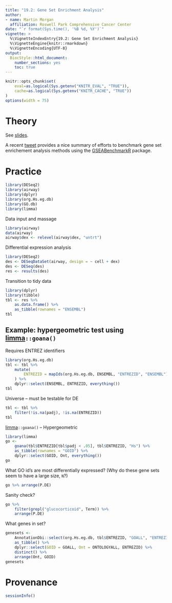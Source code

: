 ```yaml
---
title: "19.2: Gene Set Enrichment Analysis"
author:
- name: Martin Morgan
  affiliation: Roswell Park Comprehensive Cancer Center
date: "`r format(Sys.time(), '%B %d, %Y')`"
vignette: >
  %\VignetteIndexEntry{19.2: Gene Set Enrichment Analysis}
  %\VignetteEngine{knitr::rmarkdown}
  %\VignetteEncoding{UTF-8}
output:
  BiocStyle::html_document:
    number_sections: yes
    toc: true
---
```


```r
knitr::opts_chunk$set(
    eval=as.logical(Sys.getenv("KNITR_EVAL", "TRUE")),
    cache=as.logical(Sys.getenv("KNITR_CACHE", "TRUE"))
)
options(width = 75)
```

# Theory

See [slides][].

[slides]: ./lecture-19-gene-set-enrichment.pdf

A recent [tweet][] provides a nice summary of efforts to benchmark
gene set enrichement analysis methods using the [GSEABenchmarkR][]
package.

# Practice

```r
library(DESeq2)
library(airway)
library(dplyr)
library(org.Hs.eg.db)
library(GO.db)
library(limma)
```

Data input and massage

```r
library(airway)
data(airway)
airway$dex <- relevel(airway$dex, "untrt")
```

Differential expression analysis

```r
library(DESeq2)
des <- DESeqDataSet(airway, design = ~ cell + dex)
des <- DESeq(des)
res <- results(des)
```

Transition to tidy data

```r
library(dplyr)
library(tibble)
tbl <- res %>%
    as.data.frame() %>%
    as_tibble(rownames = "ENSEMBL")
tbl
```

## Example: hypergeometric test using [limma][]`::goana()`

Requires ENTREZ identifiers

```r
library(org.Hs.eg.db)
tbl <- tbl %>%
    mutate(
        ENTREZID = mapIds(org.Hs.eg.db, ENSEMBL, "ENTREZID", "ENSEMBL")
    ) %>%
    dplyr::select(ENSEMBL, ENTREZID, everything())
tbl
```

Universe -- must be testable for DE

```r
tbl <- tbl %>%
    filter(!is.na(padj), !is.na(ENTREZID))
tbl
```

[limma][]`::goana()` -- Hypergeometric

```r
library(limma)
go <-
    goana(tbl$ENTREZID[tbl$padj < .05], tbl$ENTREZID, "Hs") %>%
    as_tibble(rownames = "GOID") %>%
    dplyr::select(GOID, Ont, everything())
go
```

What GO id's are most differentially expressed? (Why do these gene
sets seem to have a large size, `N`?)

```r
go %>% arrange(P.DE)
```

Sanity check?

```r
go %>%
    filter(grepl("glucocorticoid", Term)) %>%
    arrange(P.DE)
```

What genes in set?

```r
genesets <-
    AnnotationDbi::select(org.Hs.eg.db, tbl$ENTREZID, "GOALL", "ENTREZID") %>%
    as_tibble() %>%
    dplyr::select(GOID = GOALL, Ont = ONTOLOGYALL, ENTREZID) %>%
    distinct() %>%
    arrange(Ont, GOID)
genesets
```

# Provenance

```r
sessionInfo()
```

[limma]: https://bioconductor.org/packages/limma
[GSEABenchmarkR]: https://bioconductor.org/packages/GSEABenchmarkR
[tweet]: https://twitter.com/LeviWaldron1/status/1142092301403115521
